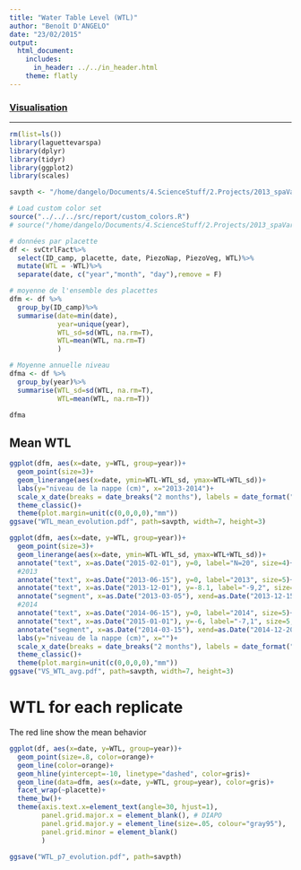 ```yaml
---
title: "Water Table Level (WTL)"
author: "Benoît D'ANGELO"
date: "23/02/2015"
output:
  html_document:
    includes:
      in_header: ../../in_header.html
    theme: flatly
---
```

### <a href="../vis_toc.html"> Visualisation </a>

***
```r
rm(list=ls())
library(laguettevarspa)
library(dplyr)
library(tidyr)
library(ggplot2)
library(scales)

savpth <- "/home/dangelo/Documents/4.ScienceStuff/2.Projects/2013_spaVar_LG/graphs/visualisation"

# Load custom color set
source("../../../src/report/custom_colors.R")
# source("/home/dangelo/Documents/4.ScienceStuff/2.Projects/2013_spaVar_LG/src/report/custom_colors.R")
```


```r
# données par placette
df <- svCtrlFact%>%
  select(ID_camp, placette, date, PiezoNap, PiezoVeg, WTL)%>%
  mutate(WTL = -WTL)%>%
  separate(date, c("year","month", "day"),remove = F)

# moyenne de l'ensemble des placettes
dfm <- df %>%
  group_by(ID_camp)%>%
  summarise(date=min(date),
            year=unique(year),
            WTL_sd=sd(WTL, na.rm=T),
            WTL=mean(WTL, na.rm=T)
            )

# Moyenne annuelle niveau
dfma <- df %>%
  group_by(year)%>%
  summarise(WTL_sd=sd(WTL, na.rm=T),
            WTL=mean(WTL, na.rm=T))

dfma
```

## Mean WTL

```r
ggplot(dfm, aes(x=date, y=WTL, group=year))+
  geom_point(size=3)+
  geom_linerange(aes(x=date, ymin=WTL-WTL_sd, ymax=WTL+WTL_sd))+
  labs(y="niveau de la nappe (cm)", x="2013-2014")+
  scale_x_date(breaks = date_breaks("2 months"), labels = date_format("%b"))+
  theme_classic()+
  theme(plot.margin=unit(c(0,0,0,0),"mm"))
ggsave("WTL_mean_evolution.pdf", path=savpth, width=7, height=3)

ggplot(dfm, aes(x=date, y=WTL, group=year))+
  geom_point(size=3)+
  geom_linerange(aes(x=date, ymin=WTL-WTL_sd, ymax=WTL+WTL_sd))+
  annotate("text", x=as.Date("2015-02-01"), y=0, label="N=20", size=4)+
  #2013
  annotate("text", x=as.Date("2013-06-15"), y=0, label="2013", size=5)+
  annotate("text", x=as.Date("2013-12-01"), y=-8.1, label="-9,2", size=5, color=orange)+
  annotate("segment", x=as.Date("2013-03-05"), xend=as.Date("2013-12-15"), y=-9.2, yend=-9.2, linetype="dashed", size=1, color=orange)+
  #2014
  annotate("text", x=as.Date("2014-06-15"), y=0, label="2014", size=5)+
  annotate("text", x=as.Date("2015-01-01"), y=-6, label="-7,1", size=5, color=orange)+
  annotate("segment", x=as.Date("2014-03-15"), xend=as.Date("2014-12-20"), y=-7.1, yend=-7.1, linetype="dashed", size=1, color=orange)+
  labs(y="niveau de la nappe (cm)", x="")+
  scale_x_date(breaks = date_breaks("2 months"), labels = date_format("%b"))+
  theme_classic()+
  theme(plot.margin=unit(c(0,0,0,0),"mm"))
ggsave("VS_WTL_avg.pdf", path=savpth, width=7, height=3)
```

# WTL for each replicate

The red line show the mean behavior

```r
ggplot(df, aes(x=date, y=WTL, group=year))+
  geom_point(size=.8, color=orange)+
  geom_line(color=orange)+
  geom_hline(yintercept=-10, linetype="dashed", color=gris)+
  geom_line(data=dfm, aes(x=date, y=WTL, group=year), color=gris)+
  facet_wrap(~placette)+
  theme_bw()+
  theme(axis.text.x=element_text(angle=30, hjust=1),
        panel.grid.major.x = element_blank(), # DIAPO
        panel.grid.major.y = element_line(size=.05, colour="gray95"),
        panel.grid.minor = element_blank()
        )
  
ggsave("WTL_p7_evolution.pdf", path=savpth)
```
